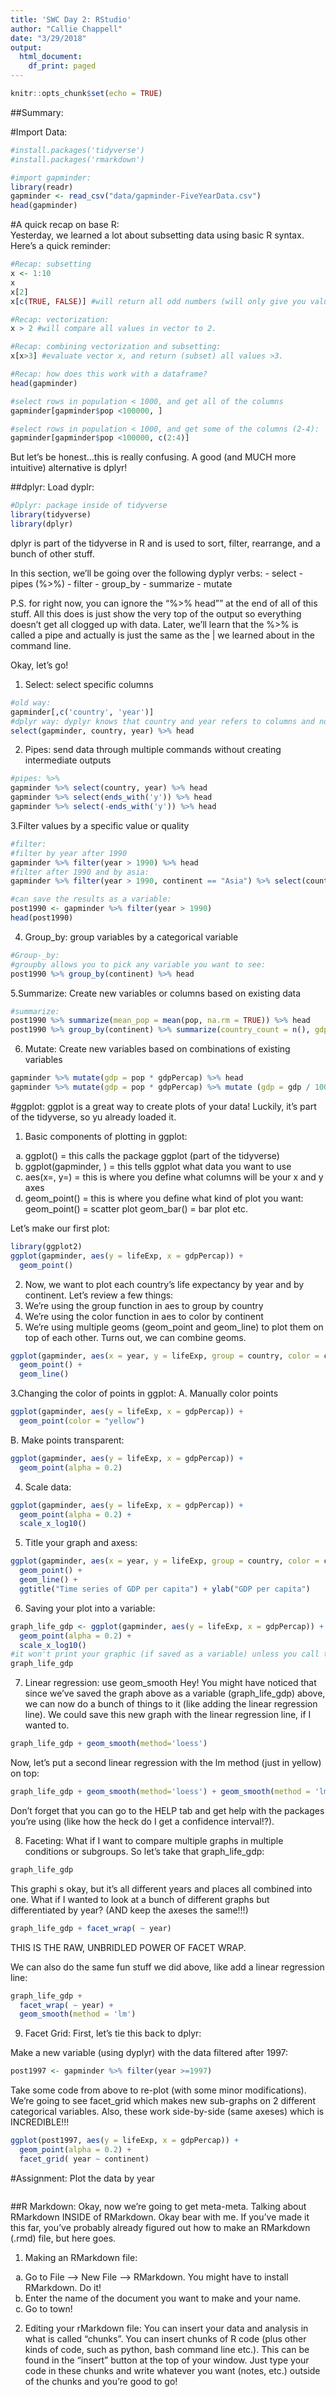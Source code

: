 ```yaml
---
title: 'SWC Day 2: RStudio'
author: "Callie Chappell"
date: "3/29/2018"
output:
  html_document:
    df_print: paged
---
```


```r
knitr::opts_chunk$set(echo = TRUE)
```

##Summary: 

#Import Data: 
```r
#install.packages('tidyverse')
#install.packages('rmarkdown')

#import gapminder: 
library(readr)
gapminder <- read_csv("data/gapminder-FiveYearData.csv")
head(gapminder)
```

#A quick recap on base R:  
Yesterday, we learned a lot about subsetting data using basic R syntax. Here's a quick reminder: 
```r
#Recap: subsetting 
x <- 1:10
x
x[2]
x[c(TRUE, FALSE)] #will return all odd numbers (will only give you values if you have true, which are the odds)

#Recap: vectorization: 
x > 2 #will compare all values in vector to 2. 

#Recap: combining vectorization and subsetting: 
x[x>3] #evaluate vector x, and return (subset) all values >3. 

#Recap: how does this work with a dataframe? 
head(gapminder)

#select rows in population < 1000, and get all of the columns 
gapminder[gapminder$pop <100000, ]

#select rows in population < 1000, and get some of the columns (2-4): 
gapminder[gapminder$pop <100000, c(2:4)]
```
But let's be honest...this is really confusing. A good (and MUCH more intuitive) alternative is dplyr! 

##dplyr: 
Load dyplr: 
```r
#Dplyr: package inside of tidyverse 
library(tidyverse)
library(dplyr)
```

dplyr is part of the tidyverse in R and is used to sort, filter, rearrange, and a bunch of other stuff. 

In this section, we'll be going over the following dyplyr verbs: 
- select
- pipes (%>%)
- filter
- group_by
- summarize
- mutate

P.S. for right now, you can ignore the "%>% head"" at the end of all of this stuff. All this does is just show the very top of the output so everything doesn't get all clogged up with data. Later, we'll learn that the %>% is called a pipe and actually is just the same as the | we learned about in the command line.   

Okay, let's go! 

1. Select: select specific columns
```r
#old way: 
gapminder[,c('country', 'year')]
#dplyr way: dyplyr knows that country and year refers to columns and not variables (like gapminder)
select(gapminder, country, year) %>% head
```

2. Pipes: send data through multiple commands without creating intermediate outputs 
```r
#pipes: %>%
gapminder %>% select(country, year) %>% head
gapminder %>% select(ends_with('y')) %>% head
gapminder %>% select(-ends_with('y')) %>% head
```

3.Filter values by a specific value or quality
```r
#filter: 
#filter by year after 1990
gapminder %>% filter(year > 1990) %>% head
#filter after 1990 and by asia: 
gapminder %>% filter(year > 1990, continent == "Asia") %>% select(country, gdpPercap) %>% head

#can save the results as a variable: 
post1990 <- gapminder %>% filter(year > 1990)
head(post1990)
```
4. Group_by: group variables by a categorical variable 
```r
#Group-_by:
#groupby allows you to pick any variable you want to see: 
post1990 %>% group_by(continent) %>% head
```

5.Summarize: Create new variables or columns based on existing data
```r
#summarize: 
post1990 %>% summarize(mean_pop = mean(pop, na.rm = TRUE)) %>% head
post1990 %>% group_by(continent) %>% summarize(country_count = n(), gdp_mean = mean(gdpPercap)) %>% head
```

6. Mutate: Create new variables based on combinations of existing variables 
```r
gapminder %>% mutate(gdp = pop * gdpPercap) %>% head
gapminder %>% mutate(gdp = pop * gdpPercap) %>% mutate (gdp = gdp / 1000000) %>% head
```

#ggplot: 
ggplot is a great way to create plots of your data! Luckily, it's part of the tidyverse, so yu already loaded it. 

1. Basic components of plotting in ggplot: 
  a. ggplot() = this calls the package ggplot (part of the tidyverse)
  b. ggplot(gapminder, ) = this tells ggplot what data you want to use 
  c. aes(x=, y=) = this is where you define what columns will be your x and y axes
  d. geom_point() = this is where you define what kind of plot you want: 
        geom_point() = scatter plot
        geom_bar() = bar plot 
        etc. 
      
Let's make our first plot: 
```r
library(ggplot2)
ggplot(gapminder, aes(y = lifeExp, x = gdpPercap)) +
  geom_point()
```
2. Now, we want to plot each country's life expectancy by year and by continent. 
Let's review a few things: 
1. We're using the group function in aes to group by country
2. We're using the color function in aes to color by continent 
3. We're using multiple geoms (geom_point and geom_line) to plot them on top of each other. Turns out, we can combine geoms. 

```r
ggplot(gapminder, aes(x = year, y = lifeExp, group = country, color = continent)) +
  geom_point() +
  geom_line()
```

3.Changing the color of points in ggplot:
A. Manually color points
```r
ggplot(gapminder, aes(y = lifeExp, x = gdpPercap)) +
  geom_point(color = "yellow")
```
B. Make points transparent: 
```r
ggplot(gapminder, aes(y = lifeExp, x = gdpPercap)) +
  geom_point(alpha = 0.2)
```

4. Scale data: 
```r
ggplot(gapminder, aes(y = lifeExp, x = gdpPercap)) +
  geom_point(alpha = 0.2) +
  scale_x_log10()
```

5. Title your graph and axess: 
```r
ggplot(gapminder, aes(x = year, y = lifeExp, group = country, color = continent)) +
  geom_point() +
  geom_line() +
  ggtitle("Time series of GDP per capita") + ylab("GDP per capita")
```

6. Saving your plot into a variable: 
```r
graph_life_gdp <- ggplot(gapminder, aes(y = lifeExp, x = gdpPercap)) +
  geom_point(alpha = 0.2) +
  scale_x_log10()
#it won't print your graphic (if saved as a variable) unless you call the variable
graph_life_gdp
```

7. Linear regression: use geom_smooth
Hey! You might have noticed that since we've saved the graph above as a variable (graph_life_gdp) above, we can now do a bunch of things to it (like adding the linear regression line). We could save this new graph with the linear regression line, if I wanted to. 
```r
graph_life_gdp + geom_smooth(method='loess') 
```
Now, let's put a second linear regression with the lm method (just in yellow) on top: 
```r
graph_life_gdp + geom_smooth(method='loess') + geom_smooth(method = 'lm', color = 'yellow')
```
Don't forget that you can go to the HELP tab and get help with the packages you're using (like how the heck do I get a confidence interval!?). 

8. Faceting: 
What if I want to compare multiple graphs in multiple conditions or subgroups. 
So let's take that graph_life_gdp:
```r
graph_life_gdp
```
This graphi s okay, but it's all different years and places all combined into one. 
What if I wanted to look at a bunch of different graphs but differentiated by year? (AND keep the axeses the same!!!) 
```r
graph_life_gdp + facet_wrap( ~ year)
```
THIS IS THE RAW, UNBRIDLED POWER OF FACET WRAP. 

We can also do the same fun stuff we did above, like add a linear regression line: 
```r
graph_life_gdp +
  facet_wrap( ~ year) +
  geom_smooth(method = 'lm')
```
9. Facet Grid: 
First, let's tie this back to dplyr: 

Make a new variable (using dyplyr) with the data filtered after 1997:
```r
post1997 <- gapminder %>% filter(year >=1997)
```
Take some code from above to re-plot (with some minor modifications). We're going to see facet_grid which makes new sub-graphs on 2 different categorical variables. Also, these work side-by-side (same axeses) which is INCREDIBLE!!! 
```r
ggplot(post1997, aes(y = lifeExp, x = gdpPercap)) +
  geom_point(alpha = 0.2) +
  facet_grid( year ~ continent)
```
#Assignment: Plot the data by year
```r

```


##R Markdown: 
Okay, now we're going to get meta-meta. Talking about RMarkdown INSIDE of RMarkdown. Okay bear with me. If you've made it this far, you've probably already figured out how to make an RMarkdown (.rmd) file, but here goes. 

1. Making an RMarkdown file: 
a. Go to File --> New File --> RMarkdown. You might have to install RMarkdown. Do it! 
b. Enter the name of the document you want to make and your name. 
c. Go to town! 

2. Editing your rMarkdown file: 
You can insert your data and analysis in what is called "chunks". You can insert chunks of R code (plus other kinds of code, such as python, bash command line etc.). This can be found in the "insert" button at the top of your window. Just type your code in these chunks and write whatever you want (notes, etc.) outside of the chunks and you're good to go! 

